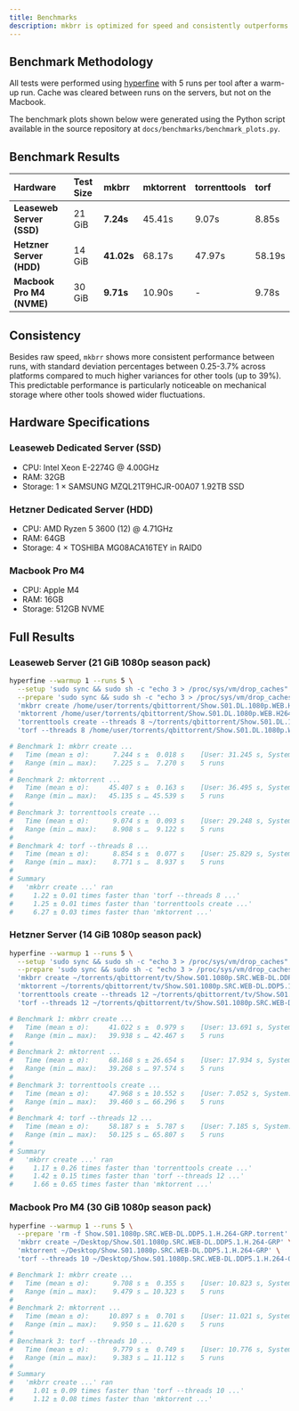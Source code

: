 ```yaml
---
title: Benchmarks
description: mkbrr is optimized for speed and consistently outperforms other popular torrent creation tools in our benchmarks.
---
```


## Benchmark Methodology

All tests were performed using [hyperfine](https://github.com/sharkdp/hyperfine) with 5 runs per tool after a warm-up run. Cache was cleared between runs on the servers, but not on the Macbook.

The benchmark plots shown below were generated using the Python script available in the source repository at `docs/benchmarks/benchmark_plots.py`.

## Benchmark Results

| Hardware                  | Test Size | mkbrr                | mktorrent | torrenttools | torf  |
| :------------------------ | :-------- | :------------------- | :-------- | :----------- | :---- |
| **Leaseweb Server (SSD)** | 21 GiB    | **7.24s**            | 45.41s    | 9.07s        | 8.85s |
| **Hetzner Server (HDD)**  | 14 GiB    | **41.02s**           | 68.17s    | 47.97s       | 58.19s|
| **Macbook Pro M4 (NVME)** | 30 GiB    | **9.71s**            | 10.90s    | -            | 9.78s |

## Consistency

Besides raw speed, `mkbrr` shows more consistent performance between runs, with standard deviation percentages between 0.25-3.7% across platforms compared to much higher variances for other tools (up to 39%). This predictable performance is particularly noticeable on mechanical storage where other tools showed wider fluctuations.

## Hardware Specifications

### Leaseweb Dedicated Server (SSD)
- CPU: Intel Xeon E-2274G @ 4.00GHz
- RAM: 32GB
- Storage: 1 × SAMSUNG MZQL21T9HCJR-00A07 1.92TB SSD

### Hetzner Dedicated Server (HDD)
- CPU: AMD Ryzen 5 3600 (12) @ 4.71GHz
- RAM: 64GB
- Storage: 4 × TOSHIBA MG08ACA16TEY in RAID0

### Macbook Pro M4
- CPU: Apple M4
- RAM: 16GB
- Storage: 512GB NVME

## Full Results

<AccordionGroup>
  <Accordion title="View Full Benchmark Commands & Results">

### Leaseweb Server (21 GiB 1080p season pack)

```bash
hyperfine --warmup 1 --runs 5 \
  --setup 'sudo sync && sudo sh -c "echo 3 > /proc/sys/vm/drop_caches"' \
  --prepare 'sudo sync && sudo sh -c "echo 3 > /proc/sys/vm/drop_caches" && rm -f /home/user/Show.S01.DL.1080p.WEB.H264-GROUP.torrent' \
  'mkbrr create /home/user/torrents/qbittorrent/Show.S01.DL.1080p.WEB.H264-GROUP' \
  'mktorrent /home/user/torrents/qbittorrent/Show.S01.DL.1080p.WEB.H264-GROUP' \
  'torrenttools create --threads 8 ~/torrents/qbittorrent/Show.S01.DL.1080p.WEB.H264-GROUP' \
  'torf --threads 8 /home/user/torrents/qbittorrent/Show.S01.DL.1080p.WEB.H264-GROUP'

# Benchmark 1: mkbrr create ...
#   Time (mean ± σ):      7.244 s ±  0.018 s    [User: 31.245 s, System: 7.554 s]
#   Range (min … max):    7.225 s …  7.270 s    5 runs
#
# Benchmark 2: mktorrent ...
#   Time (mean ± σ):     45.407 s ±  0.163 s    [User: 36.495 s, System: 4.983 s]
#   Range (min … max):   45.135 s … 45.539 s    5 runs
#
# Benchmark 3: torrenttools create ...
#   Time (mean ± σ):      9.074 s ±  0.093 s    [User: 29.248 s, System: 5.228 s]
#   Range (min … max):    8.908 s …  9.122 s    5 runs
#
# Benchmark 4: torf --threads 8 ...
#   Time (mean ± σ):      8.854 s ±  0.077 s    [User: 25.829 s, System: 5.136 s]
#   Range (min … max):    8.771 s …  8.937 s    5 runs
#
# Summary
#   'mkbrr create ...' ran
#     1.22 ± 0.01 times faster than 'torf --threads 8 ...'
#     1.25 ± 0.01 times faster than 'torrenttools create ...'
#     6.27 ± 0.03 times faster than 'mktorrent ...'
```

### Hetzner Server (14 GiB 1080p season pack)

```bash
hyperfine --warmup 1 --runs 5 \
  --setup 'sudo sync && sudo sh -c "echo 3 > /proc/sys/vm/drop_caches"' \
  --prepare 'sudo sync && sudo sh -c "echo 3 > /proc/sys/vm/drop_caches" && rm -f /home/user/mkbrr/Show.S01.1080p.SRC.WEB-DL.DDP5.1.H.264-GRP.torrent' \
  'mkbrr create ~/torrents/qbittorrent/tv/Show.S01.1080p.SRC.WEB-DL.DDP5.1.H.264-GRP' \
  'mktorrent ~/torrents/qbittorrent/tv/Show.S01.1080p.SRC.WEB-DL.DDP5.1.H.264-GRP' \
  'torrenttools create --threads 12 ~/torrents/qbittorrent/tv/Show.S01.1080p.SRC.WEB-DL.DDP5.1.H.264-GRP' \
  'torf --threads 12 ~/torrents/qbittorrent/tv/Show.S01.1080p.SRC.WEB-DL.DDP5.1.H.264-GRP'

# Benchmark 1: mkbrr create ...
#   Time (mean ± σ):     41.022 s ±  0.979 s    [User: 13.691 s, System: 6.747 s]
#   Range (min … max):   39.938 s … 42.467 s    5 runs
#
# Benchmark 2: mktorrent ...
#   Time (mean ± σ):     68.168 s ± 26.654 s    [User: 17.934 s, System: 6.543 s]
#   Range (min … max):   39.268 s … 97.574 s    5 runs
#
# Benchmark 3: torrenttools create ...
#   Time (mean ± σ):     47.968 s ± 10.552 s    [User: 7.052 s, System: 6.551 s]
#   Range (min … max):   39.460 s … 66.296 s    5 runs
#
# Benchmark 4: torf --threads 12 ...
#   Time (mean ± σ):     58.187 s ±  5.787 s    [User: 7.185 s, System: 6.511 s]
#   Range (min … max):   50.125 s … 65.807 s    5 runs
#
# Summary
#   'mkbrr create ...' ran
#     1.17 ± 0.26 times faster than 'torrenttools create ...'
#     1.42 ± 0.15 times faster than 'torf --threads 12 ...'
#     1.66 ± 0.65 times faster than 'mktorrent ...'
```

### Macbook Pro M4 (30 GiB 1080p season pack)

```bash
hyperfine --warmup 1 --runs 5 \
  --prepare 'rm -f Show.S01.1080p.SRC.WEB-DL.DDP5.1.H.264-GRP.torrent' \
  'mkbrr create ~/Desktop/Show.S01.1080p.SRC.WEB-DL.DDP5.1.H.264-GRP' \
  'mktorrent ~/Desktop/Show.S01.1080p.SRC.WEB-DL.DDP5.1.H.264-GRP' \
  'torf --threads 10 ~/Desktop/Show.S01.1080p.SRC.WEB-DL.DDP5.1.H.264-GRP'

# Benchmark 1: mkbrr create ...
#   Time (mean ± σ):      9.708 s ±  0.355 s    [User: 10.823 s, System: 4.297 s]
#   Range (min … max):    9.479 s … 10.323 s    5 runs
#
# Benchmark 2: mktorrent ...
#   Time (mean ± σ):     10.897 s ±  0.701 s    [User: 11.021 s, System: 3.038 s]
#   Range (min … max):    9.950 s … 11.620 s    5 runs
#
# Benchmark 3: torf --threads 10 ...
#   Time (mean ± σ):      9.779 s ±  0.749 s    [User: 10.776 s, System: 5.253 s]
#   Range (min … max):    9.383 s … 11.112 s    5 runs
#
# Summary
#   'mkbrr create ...' ran
#     1.01 ± 0.09 times faster than 'torf --threads 10 ...'
#     1.12 ± 0.08 times faster than 'mktorrent ...'
```
  </Accordion>
</AccordionGroup>
